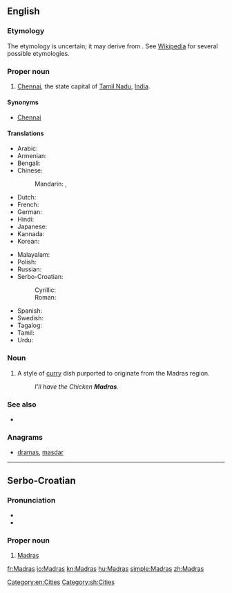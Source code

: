 {{also|madras}}
==English==
{{wikipedia}}

===Etymology===
The etymology is uncertain; it may derive from {{term|Madraspattinam|lang=en}}. See [[w:Chennai#Name|Wikipedia]] for several possible etymologies.

===Proper noun===
{{en-proper noun}}

# {{non-gloss definition|Former name of}} [[Chennai]], the state capital of [[Tamil Nadu]], [[India]].

====Synonyms====
* [[Chennai]] {{qualifier|current name}}

====Translations====
{{trans-top|city}}
* Arabic: {{t-|ar|مدراس|m|tr=madraas}}
* Armenian: {{t-|hy|Մադրաս|tr=Madras}}
* Bengali: {{t-|bn|মাদ্রাজ|sc=Beng}}
* Chinese:
*: Mandarin: {{t|cmn|馬德拉斯|sc=Hani}}, {{t|cmn|马德拉斯|tr=Mǎdélāsī|sc=Hani}}
* Dutch: {{t-|nl|Madras}}
* French: {{t+|fr|Madras|m}}
* German: {{t-|de|Madras|n}}
* Hindi: {{t+|hi|मद्रास|tr=madrās}}
* Japanese: {{t-|ja|マドラス|tr=Madorasu}}
* Kannada: {{t+|kn|ಮದ್ರಾಸು|tr=madrāsu|sc=Knda}}
* Korean: {{t-|ko|마드라스|tr=Madeuraseu|sc=Hang}}
{{trans-mid}}
* Malayalam: {{t-|ml|മദ്രാസ്|tr=madrās|sc=Mlym}}
* Polish: {{t-|pl|Madras|m}}
* Russian: {{t-|ru|Мадрас|m|tr=Madrás}}
* Serbo-Croatian:
*: Cyrillic: {{t-|sh|Мадрас|m}}
*: Roman: {{t-|sh|Madras|m}}
* Spanish: {{t-|es|Madras|m}}
* Swedish: {{t-|sv|Madras}}
* Tagalog: {{t-|tl|Madras}}
* Tamil: {{t-|ta|மெட்ராஸ்|tr=medrās}}
* Urdu: {{t-|ur|مدراس|tr=madrās}}
{{trans-bottom}}

===Noun===
{{en-noun|?}}

# {{context|British}} A style of [[curry]] dish purported to originate from the Madras region.
#: ''I’ll have the Chicken '''Madras'''.''

===See also===
* {{l|en|Chennai}}

===Anagrams===
* [[dramas#English|dramas]], [[masdar#English|masdar]]

[[Category:en:Cities]]

----

==Serbo-Croatian==

===Pronunciation===
* {{IPA|/mǎdras/|lang=sh}}
* {{hyphenation|Mad|ras}}

===Proper noun===
{{sh-proper-noun|g=m|head=Màdras|r|Мадрас|Ма̀драс}}

# [[#English|Madras]]

[[Category:sh:Cities]]

[[fr:Madras]]
[[io:Madras]]
[[kn:Madras]]
[[hu:Madras]]
[[simple:Madras]]
[[zh:Madras]]